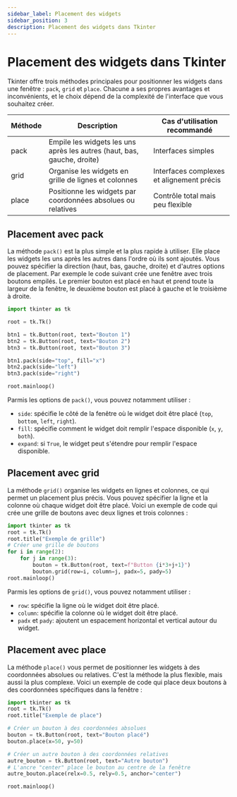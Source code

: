 ```yaml
---
sidebar_label: Placement des widgets
sidebar_position: 3
description: Placement des widgets dans Tkinter
---
```


# Placement des widgets dans Tkinter

Tkinter offre trois méthodes principales pour positionner les widgets dans une
fenêtre : `pack`, `grid` et `place`. Chacune a ses propres avantages et
inconvénients, et le choix dépend de la complexité de l'interface que vous
souhaitez créer.

| Méthode | Description                                                   | Cas d'utilisation recommandé          |
|---------|---------------------------------------------------------------|---------------------------------------|
| pack    | Empile les widgets les uns après les autres (haut, bas, gauche, droite) | Interfaces simples                   |
| grid    | Organise les widgets en grille de lignes et colonnes          | Interfaces complexes et alignement précis |
| place   | Positionne les widgets par coordonnées absolues ou relatives  | Contrôle total mais peu flexible      |


## Placement avec pack

La méthode `pack()` est la plus simple et la plus rapide à utiliser. Elle place les
widgets les uns après les autres dans l'ordre où ils sont ajoutés. Vous pouvez
spécifier la direction (haut, bas, gauche, droite) et d'autres options de
placement. Par exemple le code suivant crée une fenêtre avec trois boutons empilés.
Le premier bouton est placé en haut et prend toute la largeur de la fenêtre,
le deuxième bouton est placé à gauche et le troisième à droite.

```python
import tkinter as tk

root = tk.Tk()

btn1 = tk.Button(root, text="Bouton 1")
btn2 = tk.Button(root, text="Bouton 2")
btn3 = tk.Button(root, text="Bouton 3")

btn1.pack(side="top", fill="x")
btn2.pack(side="left")
btn3.pack(side="right")

root.mainloop()
```

Parmis les options de `pack()`, vous pouvez notamment utiliser :

- `side`: spécifie le côté de la fenêtre où le widget doit être placé (`top`, `bottom`, `left`, `right`).
- `fill`: spécifie comment le widget doit remplir l'espace disponible (`x`, `y`, `both`).
- `expand`: si `True`, le widget peut s'étendre pour remplir l'espace disponible.


## Placement avec grid

La méthode `grid()` organise les widgets en lignes et colonnes, ce qui permet un
placement plus précis. Vous pouvez spécifier la ligne et la colonne où chaque
widget doit être placé. Voici un exemple de code qui crée une grille de boutons
avec deux lignes et trois colonnes :

```python
import tkinter as tk
root = tk.Tk()
root.title("Exemple de grille")
# Créer une grille de boutons
for i in range(2):
    for j in range(3):
        bouton = tk.Button(root, text=f"Button {i*3+j+1}")
        bouton.grid(row=i, column=j, padx=5, pady=5)
root.mainloop()
```

Parmis les options de `grid()`, vous pouvez notamment utiliser :

- `row`: spécifie la ligne où le widget doit être placé.
- `column`: spécifie la colonne où le widget doit être placé.
- `padx` et `pady`: ajoutent un espacement horizontal et vertical autour du widget.

## Placement avec place

La méthode `place()` vous permet de positionner les widgets à des coordonnées
absolues ou relatives. C'est la méthode la plus flexible, mais aussi la plus
complexe. Voici un exemple de code qui place deux boutons à des
coordonnées spécifiques dans la fenêtre :

```python
import tkinter as tk
root = tk.Tk()
root.title("Exemple de place")

# Créer un bouton à des coordonnées absolues
bouton = tk.Button(root, text="Bouton placé")
bouton.place(x=50, y=50)

# Créer un autre bouton à des coordonnées relatives
autre_bouton = tk.Button(root, text="Autre bouton")
# L'ancre "center" place le bouton au centre de la fenêtre
autre_bouton.place(relx=0.5, rely=0.5, anchor="center")

root.mainloop()
```